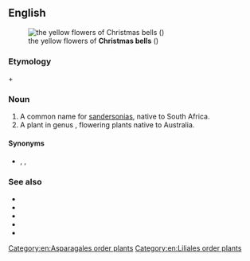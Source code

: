 ==English==
{{slim-wikipedia|Christmas bells (disambiguation)}}
[[Image:Bildtankstelle 1 027.jpg|thumb|the yellow flowers of '''Christmas bells''' ({{taxlink|Sandersonia aurantiaca|species|noshow=1}})]]

===Etymology===
{{m|en|Christmas}} + {{m|en|bell}}

===Noun===
{{en-plural noun}}

# A common name for [[sandersonia]]s, native to South Africa.
# A plant in genus {{taxlink|Blandfordia|genus|noshow=1}}, flowering plants native to Australia.

====Synonyms====
* {{sense|sandersonia}} {{vern|golden lily of the valley}}, {{vern|Chinese lantern lily}}, {{taxlink|Sandersonia aurantiaca|species|noshow=1}}

===See also===
* {{pedia}}
* {{specieslite|Sandersonia}}
* {{comcatlite|Sandersonia aurantiaca}}
* {{specieslite|Blandfordia}}
* {{comcatlite|Blandfordia}}

[[Category:en:Asparagales order plants]]
[[Category:en:Liliales order plants]]